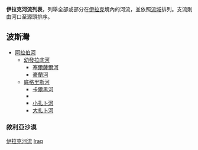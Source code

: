 '''伊拉克河流列表'''，列舉全部或部分在[[伊拉克|伊拉克]]境內的河流，並依照[[流域|流域]]排列。支流則由河口至源頭排序。

== 波斯灣==
*[[阿拉伯河|阿拉伯河]]
**[[幼發拉底河|幼發拉底河]]
***[[塞爾薩爾河|塞爾薩爾河]]
***[[豪蘭河|豪蘭河]]
**[[底格里斯河|底格里斯河]]
***[[卡爾黑河|卡爾黑河]]
***{{tsl|en|Diyala River|迪亞拉河}}
***[[小扎卜河|小扎卜河]]
***[[大扎卜河|大扎卜河]]

===敘利亞沙漠===

{{Asia topic|河流列表}}

[[Category:伊拉克河流|]]
[[Category:各國河流列表|Iraq]]